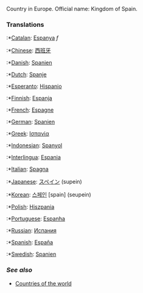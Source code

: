 Country in Europe. Official name: Kingdom of Spain.

=== '''Translations''' ===
:*[[Catalan]]: [[Espanya]] ''f''
:*[[Chinese]]: [[西班牙]]
:*[[Danish]]: [[Spanien]]
:*[[Dutch]]: [[Spanje]]
:*[[Esperanto]]: [[eo:Hispanio|Hispanio]]
:*[[Finnish]]: [[Espanja]]
:*[[French]]: [[Espagne]]
:*[[German]]: [[Spanien]]
:*[[Greek]]: [[Ισπανία]]
:*[[Indonesian]]: [[Spanyol]]
:*[[Interlingua]]: [[Espania]]
:*[[Italian]]: [[Spagna]]
:*[[Japanese]]: [[スペイン]] (supein)
:*[[Korean]]: [[스페인]] [spain] (seupein)
:*[[Polish]]: [[Hiszpania]]
:*[[Portuguese]]: [[Espanha]]
:*[[Russian]]: [[Испания]]
:*[[Spanish]]: [[España]]
:*[[Swedish]]: [[Spanien]]

=== ''See also'' ===

*[[Countries of the world]]